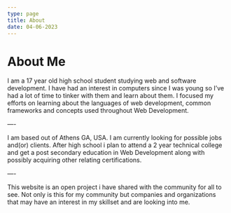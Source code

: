 ```yaml
---
type: page
title: About
date: 04-06-2023
---
```


# About Me

I am a 17 year old high school student studying web and software development.
I have had an interest in computers since I was young so I’ve had a lot of time to
tinker with them and learn about them. I focused my efforts on learning about the
languages of web development, common frameworks and concepts used throughout Web Development.

—-

I am based out of Athens GA, USA. I am currently looking for possible jobs and(or)
clients. After high school i plan to attend a 2 year technical college and get a
post secondary education in Web Development along with possibly acquiring other relating certifications.

—-

This website is an open project i have shared with the community for all to see.
Not only is this for my community but companies and organizations that may have
an interest in my skillset and are looking into me.